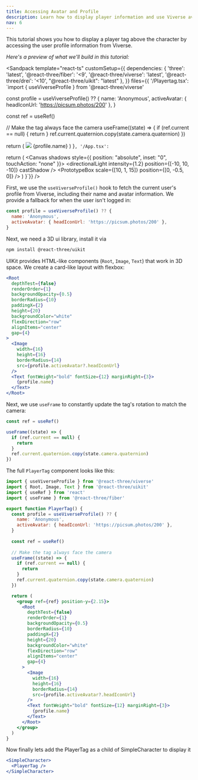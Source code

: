 ```yaml
---
title: Accessing Avatar and Profile
description: Learn how to display player information and use Viverse avatars in your game.
nav: 6
---
```


This tutorial shows you how to display a player tag above the character by accessing the user profile information from Viverse.

*Here's a preview of what we'll build in this tutorial:*

<Sandpack
  template="react-ts"
  customSetup={{
    dependencies: {
      'three': 'latest',
      '@react-three/fiber': '<9',
      '@react-three/viverse': 'latest',
      '@react-three/drei': '<10',
      "@react-three/uikit": "latest"
    },
  }}
  files={{
    '/Playertag.tsx': `import { useViverseProfile } from '@react-three/viverse'

  const profile = useViverseProfile() ?? {
    name: 'Anonymous',
    activeAvatar: { headIconUrl: 'https://picsum.photos/200' },
  }
  
  const ref = useRef()
  
  // Make the tag always face the camera
  useFrame((state) => {
    if (ref.current == null) {
      return
    }
    ref.current.quaternion.copy(state.camera.quaternion)
  })

  return (
    <group ref={ref} position-y={2.15}>
      <Root
        depthTest={false}
        renderOrder={1}
        backgroundOpacity={0.5}
        borderRadius={10}
        paddingX={2}
        height={20}
        backgroundColor="white"
        flexDirection="row"
        alignItems="center"
        gap={4}
      >
        <Image 
          width={16} 
          height={16} 
          borderRadius={14} 
          src={profile.activeAvatar?.headIconUrl} 
        />
        <Text fontWeight="bold" fontSize={12} marginRight={3}>
          {profile.name}
        </Text>
      </Root>
    </group>
  )
}`,
    '/App.tsx': `

  return (
    <Canvas shadows style={{ position: "absolute", inset: "0", touchAction: "none" }}>
      <Viverse>
        <Sky />
        <directionalLight intensity={1.2} position={[-10, 10, -10]} castShadow />
        <ambientLight intensity={1} />
        <SimpleCharacter>
          <PlayerTag />
        </SimpleCharacter>
        <FixedBvhPhysicsBody>
          <PrototypeBox scale={[10, 1, 15]} position={[0, -0.5, 0]} />
        </FixedBvhPhysicsBody>
      </Viverse>
    </Canvas>
  )
}`}}
/>

First, we use the `useViverseProfile()` hook to fetch the current user's profile from Viverse, including their name and avatar information. We provide a fallback for when the user isn't logged in:

```jsx
const profile = useViverseProfile() ?? {
  name: 'Anonymous',
  activeAvatar: { headIconUrl: 'https://picsum.photos/200' },
}
```

Next, we need a 3D ui library, install it via

```bash
npm install @react-three/uikit
```

UIKit provides HTML-like components (`Root`, `Image`, `Text`) that work in 3D space. We create a card-like layout with flexbox:

```jsx
<Root
  depthTest={false}
  renderOrder={1}
  backgroundOpacity={0.5}
  borderRadius={10}
  paddingX={2}
  height={20}
  backgroundColor="white"
  flexDirection="row"
  alignItems="center"
  gap={4}
>
  <Image 
    width={16} 
    height={16} 
    borderRadius={14} 
    src={profile.activeAvatar?.headIconUrl} 
  />
  <Text fontWeight="bold" fontSize={12} marginRight={3}>
    {profile.name}
  </Text>
</Root>
```

Next, we use `useFrame` to constantly update the tag's rotation to match the camera:

```jsx
const ref = useRef()

useFrame((state) => {
  if (ref.current == null) {
    return
  }
  ref.current.quaternion.copy(state.camera.quaternion)
})
```

The full `PlayerTag` component looks like this:

```jsx
import { useViverseProfile } from '@react-three/viverse'
import { Root, Image, Text } from '@react-three/uikit'
import { useRef } from 'react'
import { useFrame } from '@react-three/fiber'

export function PlayerTag() {
  const profile = useViverseProfile() ?? {
    name: 'Anonymous',
    activeAvatar: { headIconUrl: 'https://picsum.photos/200' },
  }
  
  const ref = useRef()
  
  // Make the tag always face the camera
  useFrame((state) => {
    if (ref.current == null) {
      return
    }
    ref.current.quaternion.copy(state.camera.quaternion)
  })

  return (
    <group ref={ref} position-y={2.15}>
      <Root
        depthTest={false}
        renderOrder={1}
        backgroundOpacity={0.5}
        borderRadius={10}
        paddingX={2}
        height={20}
        backgroundColor="white"
        flexDirection="row"
        alignItems="center"
        gap={4}
      >
        <Image 
          width={16} 
          height={16} 
          borderRadius={14} 
          src={profile.activeAvatar?.headIconUrl} 
        />
        <Text fontWeight="bold" fontSize={12} marginRight={3}>
          {profile.name}
        </Text>
      </Root>
    </group>
  )
}
```

Now finally lets add the PlayerTag as a child of SimpleCharacter to display it

```jsx
<SimpleCharacter>
  <PlayerTag />
</SimpleCharacter>
```